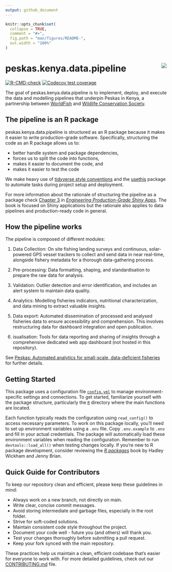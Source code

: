 ```yaml
---
output: github_document
---
```


<!-- README.md is generated from README.Rmd. Please edit that file -->

```r
knitr::opts_chunk$set(
  collapse = TRUE,
  comment = "#>",
  fig.path = "man/figures/README-",
  out.width = "100%"
)
```

# peskas.kenya.data.pipeline <img src="man/figures/logo.png" align="right" />

<!-- badges: start -->

[![R-CMD-check](https://github.com/WorldFishCenter/peskas.kenya.data.pipeline/actions/workflows/R-CMD-check.yaml/badge.svg)](https://github.com/WorldFishCenter/peskas.kenya.data.pipeline/actions/workflows/R-CMD-check.yaml)
[![Codecov test coverage](https://codecov.io/gh/WorldFishCenter/peskas.kenya.data.pipeline/graph/badge.svg)](https://app.codecov.io/gh/WorldFishCenter/peskas.kenya.data.pipeline)
<!-- badges: end -->

The goal of peskas.kenya.data.pipeline is to implement, deploy, and execute the data and modelling pipelines that underpin Peskas in Kenya, a partnership between [WorldFish](https://worldfishcenter.org/) and [Wildlife Conservation Society](https://www.wcs.org/).

## The pipeline is an R package

peskas.kenya.data.pipeline is structured as an R package because it makes it easier to write production-grade software. Specifically, structuring the code as an R package allows us to:

-   better handle system and package dependencies,
-   forces us to split the code into functions,
-   makes it easier to document the code, and
-   makes it easier to test the code

We make heavy use of [tidyverse style conventions](https://engineering-shiny.org) and the [usethis](https://usethis.r-lib.org) package to automate tasks during project setup and deployment.

For more information about the rationale of structuring the pipeline as a package check [Chapter 3](https://engineering-shiny.org/structuring-project.html#structuring-your-app_) in [*Engineering Production-Grade Shiny Apps*](https://engineering-shiny.org). The book is focused on Shiny applications but the rationale also applies to data pipelines and production-ready code in general.

## How the pipeline works

The pipeline is composed of different modules:

1.  Data Collection: On site fishing landing surveys and continuous, solar-powered GPS vessel trackers to collect and send data in near real-time, alongside fishery metadata for a thorough data-gathering process.

2.  Pre-processing: Data formatting, shaping, and standardisation to prepare the raw data for analysis.

3.  Validation: Outlier detection and error identification, and includes an alert system to maintain data quality.

4.  Analytics: Modelling fisheries indicators, nutritional characterization, and data mining to extract valuable insights.

5.  Data export: Automated dissemination of processed and analysed fisheries data to ensure accessibility and comprehension. This involves restructuring data for dashboard integration and open publication.

6.  isualisation: Tools for data reporting and sharing of insights through a comprehensive dedicated web app dashboard (not hosted in this repository).

See [Peskas: Automated analytics for small-scale, data-deficient fisheries](https://www.researchsquare.com/article/rs-4386336/v1) for further details.

## Getting Started

This package uses a configuration file [`config.yml`](inst/config.yml) to manage environment-specific settings and connections. To get started, familiarize yourself with the package structure, particularly the [`R`](R) directory where the main functions are located.

Each function typically reads the configuration using `read_config()` to access necessary parameters. To work on this package locally, you'll need to set up environment variables using a `.env` file. Copy `.env.example` to `.env` and fill in your actual credentials. The package will automatically load these environment variables when reading the configuration. Remember to run `devtools::load_all()` when testing changes locally. If you're new to R package development, consider reviewing the [*R packages*](https://r-pkgs.org) book by Hadley Wickham and Jenny Brian.

## Quick Guide for Contributors

To keep our repository clean and efficient, please keep these guidelines in mind:

-   Always work on a new branch, not directly on main.
-   Write clear, concise commit messages.
-   Avoid storing intermediate and garbage files, especially in the root folder.
-   Strive for soft-coded solutions.
-   Maintain consistent code style throughout the project.
-   Document your code well - future you (and others) will thank you.
-   Test your changes thoroughly before submitting a pull request.
-   Keep your fork synced with the main repository.

These practices help us maintain a clean, efficient codebase that's easier for everyone to work with. For more detailed guidelines, check out our [CONTRIBUTING.md](.github/CONTRIBUTING.md) file.
